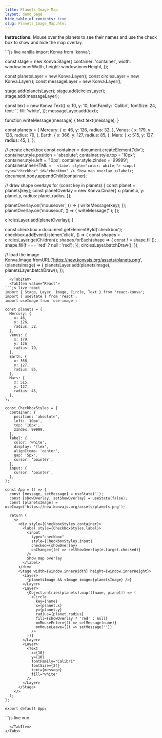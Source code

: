 ---
title: Planets Image Map
layout: demo_page
hide_table_of_contents: true
slug: Planets_Image_Map.html
---

**Instructions:** Mouse over the planets to see their names and use the check box to show and hide the map overlay.


<Tabs>
  <TabItem value="Vanilla" default>
```js live vanilla
import Konva from 'konva';

const stage = new Konva.Stage({
container: 'container',
width: window.innerWidth,
height: window.innerHeight,
});

const planetsLayer = new Konva.Layer();
const circlesLayer = new Konva.Layer();
const messageLayer = new Konva.Layer();

stage.add(planetsLayer);
stage.add(circlesLayer);
stage.add(messageLayer);

const text = new Konva.Text({
x: 10,
y: 10,
fontFamily: 'Calibri',
fontSize: 24,
text: '',
fill: 'white',
});
messageLayer.add(text);

function writeMessage(message) {
text.text(message);
}

const planets = {
Mercury: {
x: 46,
y: 126,
radius: 32,
},
Venus: {
x: 179,
y: 126,
radius: 79,
},
Earth: {
x: 366,
y: 127,
radius: 85,
},
Mars: {
x: 515,
y: 127,
radius: 45,
},
};

// create checkbox
const container = document.createElement('div');
container.style.position = 'absolute';
container.style.top = '10px';
container.style.left = '10px';
container.style.zIndex = '99999';
container.innerHTML = `  <label style="color: white;">
    <input type="checkbox" id="checkbox" />
    Show map overlay
  </label>`;
document.body.appendChild(container);

// draw shape overlays
for (const key in planets) {
const planet = planets[key];
const planetOverlay = new Konva.Circle({
x: planet.x,
y: planet.y,
radius: planet.radius,
});

planetOverlay.on('mouseover', () => {
writeMessage(key);
});
planetOverlay.on('mouseout', () => {
writeMessage('');
});

circlesLayer.add(planetOverlay);
}

const checkbox = document.getElementById('checkbox');
checkbox.addEventListener('click', () => {
const shapes = circlesLayer.getChildren();
shapes.forEach(shape => {
const f = shape.fill();
shape.fill(f === 'red' ? null : 'red');
});
circlesLayer.batchDraw();
});

// load the image
Konva.Image.fromURL('https://new.konvajs.org/assets/planets.png', (planetsImage) => {
planetsLayer.add(planetsImage);
planetsLayer.batchDraw();
});

````
  </TabItem>
  <TabItem value="React">
```js live react
import { Stage, Layer, Image, Circle, Text } from 'react-konva';
import { useState } from 'react';
import useImage from 'use-image';

const planets = {
  Mercury: {
    x: 46,
    y: 126,
    radius: 32,
  },
  Venus: {
    x: 179,
    y: 126,
    radius: 79,
  },
  Earth: {
    x: 366,
    y: 127,
    radius: 85,
  },
  Mars: {
    x: 515,
    y: 127,
    radius: 45,
  },
};

const CheckboxStyles = {
  container: {
    position: 'absolute',
    left: '10px',
    top: '10px',
    zIndex: 99999,
  },
  label: {
    color: 'white',
    display: 'flex',
    alignItems: 'center',
    gap: '5px',
    cursor: 'pointer',
  },
  input: {
    cursor: 'pointer',
  },
};

const App = () => {
  const [message, setMessage] = useState('');
  const [showOverlay, setShowOverlay] = useState(false);
  const [planetsImage] = useImage('https://new.konvajs.org/assets/planets.png');

  return (
    <>
      <div style={CheckboxStyles.container}>
        <label style={CheckboxStyles.label}>
          <input
            type="checkbox"
            style={CheckboxStyles.input}
            checked={showOverlay}
            onChange={(e) => setShowOverlay(e.target.checked)}
          />
          Show map overlay
        </label>
      </div>
      <Stage width={window.innerWidth} height={window.innerHeight}>
        <Layer>
          {planetsImage && <Image image={planetsImage} />}
        </Layer>
        <Layer>
          {Object.entries(planets).map(([name, planet]) => (
            <Circle
              key={name}
              x={planet.x}
              y={planet.y}
              radius={planet.radius}
              fill={showOverlay ? 'red' : null}
              onMouseEnter={() => setMessage(name)}
              onMouseLeave={() => setMessage('')}
            />
          ))}
        </Layer>
        <Layer>
          <Text
            x={10}
            y={10}
            fontFamily="Calibri"
            fontSize={24}
            text={message}
            fill="white"
          />
        </Layer>
      </Stage>
    </>
  );
};

export default App;
````

  </TabItem>
  <TabItem value="Vue">
```js live vue
<template>
  <div>
    <div :style="styles.container">
      <label :style="styles.label">
        <input
          type="checkbox"
          :style="styles.input"
          v-model="showOverlay"
        />
        Show map overlay
      </label>
    </div>
    <v-stage :config="stageSize">
      <v-layer>
        <v-image
          v-if="planetsImage"
          :config="{ image: planetsImage }"
        />
      </v-layer>
      <v-layer>
        <v-circle
          v-for="(planet, name) in planets"
          :key="name"
          :config="{
            x: planet.x,
            y: planet.y,
            radius: planet.radius,
            fill: showOverlay ? 'red' : null,
          }"
          @mouseenter="message = name"
          @mouseleave="message = ''"
        />
      </v-layer>
      <v-layer>
        <v-text :config="textConfig" />
      </v-layer>
    </v-stage>
  </div>
</template>

<script setup>
import { ref, computed } from 'vue';
import { useImage } from 'vue-konva';

const message = ref('');
const showOverlay = ref(false);
const [planetsImage] = useImage('https://new.konvajs.org/assets/planets.png');

const planets = {
  Mercury: {
    x: 46,
    y: 126,
    radius: 32,
  },
  Venus: {
    x: 179,
    y: 126,
    radius: 79,
  },
  Earth: {
    x: 366,
    y: 127,
    radius: 85,
  },
  Mars: {
    x: 515,
    y: 127,
    radius: 45,
  },
};

const stageSize = {
  width: window.innerWidth,
  height: window.innerHeight,
};

const styles = {
  container: {
    position: 'absolute',
    left: '10px',
    top: '10px',
    zIndex: 99999,
  },
  label: {
    color: 'white',
    display: 'flex',
    alignItems: 'center',
    gap: '5px',
    cursor: 'pointer',
  },
  input: {
    cursor: 'pointer',
  },
};

const textConfig = computed(() => ({
  x: 10,
  y: 10,
  fontFamily: 'Calibri',
  fontSize: 24,
  text: message.value,
  fill: 'white',
}));
</script>

```
  </TabItem>
</Tabs>
```
